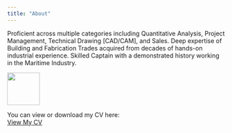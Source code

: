 ```yaml
---
title: "About"
---
```


Proficient across multiple categories including Quantitative Analysis, Project Management, Technical Drawing [CAD/CAM], and Sales. Deep expertise of Building and Fabrication Trades acquired from decades of hands-on industrial experience. Skilled Captain with a demonstrated history working in the Maritime Industry.

![](images/PXL_20211024_161346113.jpg){height=75}

You can view or download my CV here:  
[View My CV](working_files/STOPAS_CV_2025.pdf){target="_blank"}

